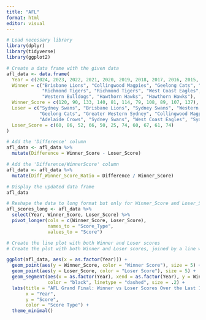 ```yaml
---
title: "AFL"
format: html
editor: visual
---
```


```r
# Load necessary library
library(dplyr)
library(tidyverse)
library(ggplot2)
```


```r
# Create a data frame with the given data
afl_data <- data.frame(
  Year = c(2024, 2023, 2022, 2021, 2020, 2019, 2018, 2017, 2016, 2015, 2014),
  Winner = c("Brisbane Lions", "Collingwood Magpies", "Geelong Cats", "Melbourne Demons", 
             "Richmond Tigers", "Richmond Tigers", "West Coast Eagles", "Richmond Tigers", 
             "Western Bulldogs", "Hawthorn Hawks", "Hawthorn Hawks"),
  Winner_Score = c(120, 90, 133, 140, 81, 114, 79, 108, 89, 107, 137),
  Loser = c("Sydney Swans", "Brisbane Lions", "Sydney Swans", "Western Bulldogs", 
            "Geelong Cats", "Greater Western Sydney", "Collingwood Magpies", 
            "Adelaide Crows", "Sydney Swans", "West Coast Eagles", "Sydney Swans"),
  Loser_Score = c(60, 86, 52, 66, 50, 25, 74, 60, 67, 61, 74)
)

# Add the 'Difference' column
afl_data <- afl_data %>%
  mutate(Difference = Winner_Score - Loser_Score)

# Add the 'Difference/WinnerScore' column
afl_data <- afl_data %>%
  mutate(Diff_Winner_Score_Ratio = Difference / Winner_Score)

# Display the updated data frame
afl_data

```

```r
# Reshape the data to long format but only for Winner_Score and Loser_Score
afl_scores_long <- afl_data %>%
  select(Year, Winner_Score, Loser_Score) %>%
  pivot_longer(cols = c(Winner_Score, Loser_Score),
               names_to = "Score_Type",
               values_to = "Score")

# Create the line plot with both Winner and Loser scores
# Create the plot with both Winner and Loser scores, joined by a line within each year
```


```r
ggplot(afl_data, aes(x = as.factor(Year))) +
  geom_point(aes(y = Winner_Score, color = "Winner Score"), size = 5) +
  geom_point(aes(y = Loser_Score, color = "Loser Score"), size = 5) +
  geom_segment(aes(x = as.factor(Year), xend = as.factor(Year), y = Winner_Score, yend = Loser_Score), 
               color = "black", linetype = "dashed", size = .2) +
  labs(title = "AFL Grand Final: Winner vs Loser Scores Over the Last 10 Years",
       x = "Year",
       y = "Score",
       color = "Score Type") +
  theme_minimal()

```



